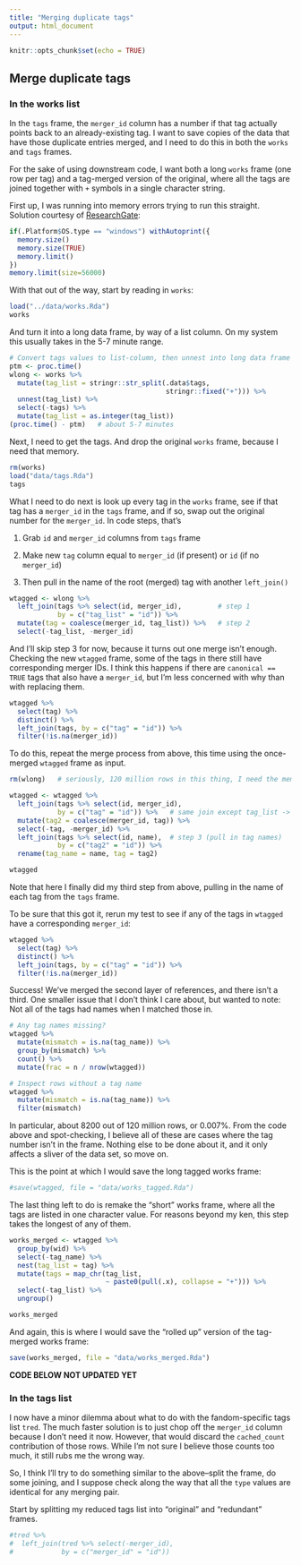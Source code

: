 ```yaml
---
title: "Merging duplicate tags"
output: html_document
---
```


```r
knitr::opts_chunk$set(echo = TRUE)
```

## Merge duplicate tags

### In the works list

In the `tags` frame, the `merger_id` column has a number if that tag actually points back to an already-existing tag. I want to save copies of the data that have those duplicate entries merged, and I need to do this in both the `works` and `tags` frames.

For the sake of using downstream code, I want both a long `works` frame (one row per tag) and a tag-merged version of the original, where all the tags are joined together with `+` symbols in a single character string.

First up, I was running into memory errors trying to run this straight. Solution courtesy of [ResearchGate](https://www.researchgate.net/post/How_to_solve_Error_cannot_allocate_vector_of_size_12_Gb_in_R):


```r
if(.Platform$OS.type == "windows") withAutoprint({
  memory.size()
  memory.size(TRUE)
  memory.limit()
})
memory.limit(size=56000)
```

With that out of the way, start by reading in `works`:

```r
load("../data/works.Rda")
works
```

And turn it into a long data frame, by way of a list column. On my system this usually takes in the 5-7 minute range.

```r
# Convert tags values to list-column, then unnest into long data frame
ptm <- proc.time()
wlong <- works %>% 
  mutate(tag_list = stringr::str_split(.data$tags, 
                                       stringr::fixed("+"))) %>% 
  unnest(tag_list) %>% 
  select(-tags) %>% 
  mutate(tag_list = as.integer(tag_list))
(proc.time() - ptm)   # about 5-7 minutes
```

Next, I need to get the tags. And drop the original `works` frame, because I need that memory.

```r
rm(works)
load("data/tags.Rda")
tags
```

What I need to do next is look up every tag in the `works` frame, see if that tag has a `merger_id` in the `tags` frame, and if so, swap out the original number for the `merger_id`. In code steps, that's 

1. Grab `id` and `merger_id` columns from `tags` frame

2. Make new `tag` column equal to `merger_id` (if present) or `id` (if no `merger_id`)

3. Then pull in the name of the root (merged) tag with another `left_join()`

```r
wtagged <- wlong %>% 
  left_join(tags %>% select(id, merger_id),         # step 1
            by = c("tag_list" = "id")) %>% 
  mutate(tag = coalesce(merger_id, tag_list)) %>%   # step 2
  select(-tag_list, -merger_id)
```

And I'll skip step 3 for now, because it turns out one merge isn't enough. Checking the new `wtagged` frame, some of the tags in there still have corresponding merger IDs. I think this happens if there are `canonical == TRUE` tags that also have a `merger_id`, but I'm less concerned with why than with replacing them. 

```r
wtagged %>% 
  select(tag) %>% 
  distinct() %>% 
  left_join(tags, by = c("tag" = "id")) %>% 
  filter(!is.na(merger_id))

```

To do this, repeat the merge process from above, this time using the once-merged `wtagged` frame as input. 

```r
rm(wlong)   # seriously, 120 million rows in this thing, I need the memory

wtagged <- wtagged %>%   
  left_join(tags %>% select(id, merger_id), 
            by = c("tag" = "id")) %>%   # same join except tag_list -> tag now
  mutate(tag2 = coalesce(merger_id, tag)) %>% 
  select(-tag, -merger_id) %>% 
  left_join(tags %>% select(id, name),  # step 3 (pull in tag names)
            by = c("tag2" = "id")) %>% 
  rename(tag_name = name, tag = tag2)

wtagged
```

Note that here I finally did my third step from above, pulling in the name of each tag from the `tags` frame. 

To be sure that this got it, rerun my test to see if any of the tags in `wtagged` have a corresponding `merger_id`:

```r
wtagged %>% 
  select(tag) %>% 
  distinct() %>% 
  left_join(tags, by = c("tag" = "id")) %>% 
  filter(!is.na(merger_id))
```

Success! We've merged the second layer of references, and there isn't a third. One smaller issue that I don't think I care about, but wanted to note: Not all of the tags had names when I matched those in.

```r
# Any tag names missing?
wtagged %>% 
  mutate(mismatch = is.na(tag_name)) %>% 
  group_by(mismatch) %>% 
  count() %>% 
  mutate(frac = n / nrow(wtagged))

# Inspect rows without a tag name 
wtagged %>% 
  mutate(mismatch = is.na(tag_name)) %>% 
  filter(mismatch) 
```

In particular, about 8200 out of 120 million rows, or 0.007%. From the code above and spot-checking, I believe all of these are cases where the tag number isn't in the frame. Nothing else to be done about it, and it only affects a sliver of the data set, so move on. 

This is the point at which I would save the long tagged works frame:

```r
#save(wtagged, file = "data/works_tagged.Rda")  
```

The last thing left to do is remake the "short" works frame, where all the tags are listed in one character value. For reasons beyond my ken, this step takes the longest of any of them.

```r
works_merged <- wtagged %>% 
  group_by(wid) %>% 
  select(-tag_name) %>% 
  nest(tag_list = tag) %>% 
  mutate(tags = map_chr(tag_list, 
                        ~ paste0(pull(.x), collapse = "+"))) %>% 
  select(-tag_list) %>% 
  ungroup()

works_merged
```

And again, this is where I would save the "rolled up" version of the tag-merged works frame:

```r
save(works_merged, file = "data/works_merged.Rda")  
```

**CODE BELOW NOT UPDATED YET**


### In the tags list

I now have a minor dilemma about what to do with the fandom-specific tags list `tred`. The much faster solution is to just chop off the `merger_id` column because I don't need it now. However, that would discard the `cached_count` contribution of those rows. While I'm not sure I believe those counts too much, it still rubs me the wrong way. 

So, I think I'll try to do something similar to the above--split the frame, do some joining, and I suppose check along the way that all the `type` values are identical for any merging pair. 

Start by splitting my reduced tags list into "original" and "redundant" frames.

```r
#tred %>% 
#  left_join(tred %>% select(-merger_id), 
#            by = c("merger_id" = "id"))
```
